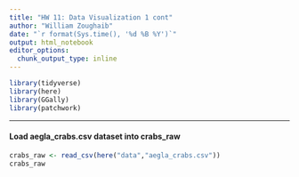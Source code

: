 ```yaml
---
title: "HW 11: Data Visualization 1 cont"
author: "William Zoughaib"
date: "`r format(Sys.time(), '%d %B %Y')`"
output: html_notebook
editor_options: 
  chunk_output_type: inline
---
```

```r
library(tidyverse)
library(here)
library(GGally)
library(patchwork)
```
***
#### Load aegla_crabs.csv dataset into crabs_raw
```r
crabs_raw <- read_csv(here("data","aegla_crabs.csv"))
crabs_raw
```

